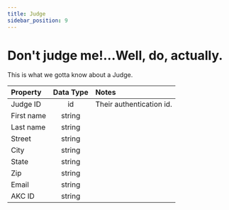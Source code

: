 ```yaml
---
title: Judge
sidebar_position: 9
---
```


# Don't judge me!...Well, do, actually.

This is what we gotta know about a Judge.

| Property   | Data Type | Notes                    |
| :--------- | :-------: | :----------------------- |
| Judge ID   |    id     | Their authentication id. |
| First name |  string   |                          |
| Last name  |  string   |                          |
| Street     |  string   |                          |
| City       |  string   |                          |
| State      |  string   |                          |
| Zip        |  string   |                          |
| Email      |  string   |                          |
| AKC ID     |  string   |                          |
